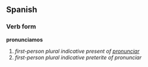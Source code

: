 ==Spanish==
===Verb form===
'''pronunciamos'''

# ''first-person plural indicative present of [[pronunciar]]''
# ''first-person plural indicative preterite of pronunciar''